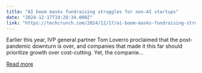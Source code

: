 ```yaml
---
title: "AI boom masks fundraising struggles for non-AI startups"
date: "2024-12-17T19:20:34.000Z"
link: "https://techcrunch.com/2024/12/17/ai-boom-masks-fundraising-struggles-for-non-ai-startups/"
---
```


Earlier this year, IVP general partner Tom Loverro proclaimed that the post-pandemic downturn is over, and companies that made it this far should prioritize growth over cost-cutting. Yet, the companie...

[Read more](https://techcrunch.com/2024/12/17/ai-boom-masks-fundraising-struggles-for-non-ai-startups/)
